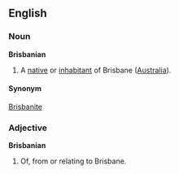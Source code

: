 ==English==
===Noun===
'''Brisbanian'''
#A [[native]] or [[inhabitant]] of Brisbane ([[Australia]]).
====Synonym====
[[Brisbanite]]

===Adjective===
'''Brisbanian'''
#Of, from or relating to Brisbane.